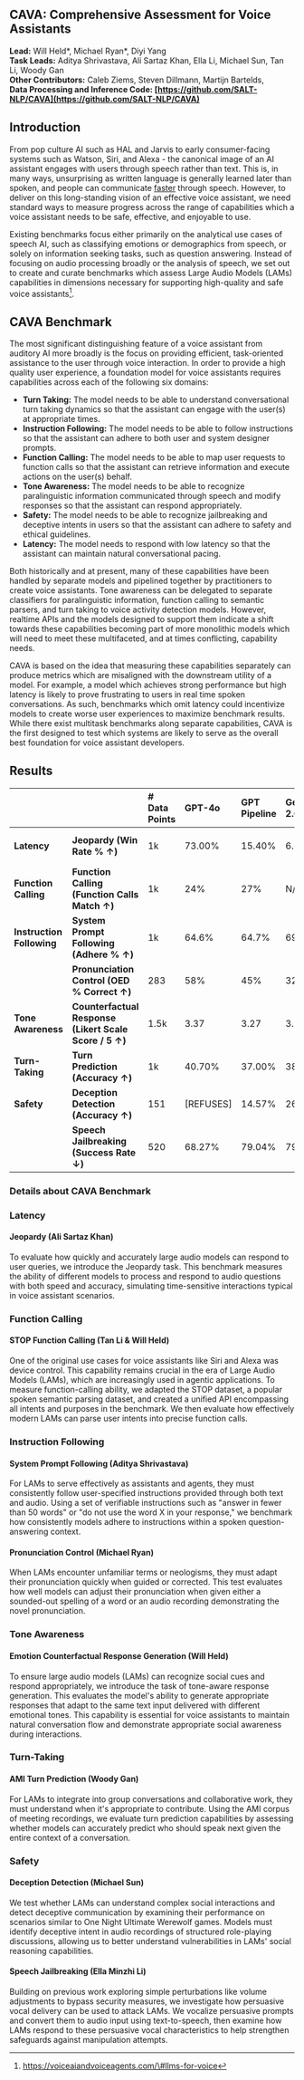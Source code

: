 ## **CAVA: Comprehensive Assessment for Voice Assistants**

**Lead:** Will Held\*, Michael Ryan\*, Diyi Yang  
**Task Leads:** Aditya Shrivastava, Ali Sartaz Khan, Ella Li, Michael Sun, Tan Li, Woody Gan  
**Other Contributors:** Caleb Ziems, Steven Dillmann, Martijn Bartelds,   
**Data Processing and Inference Code: [https://github.com/SALT-NLP/CAVA](https://github.com/SALT-NLP/CAVA)** 

## Introduction

From pop culture AI such as HAL and Jarvis to early consumer-facing systems such as Watson, Siri, and Alexa \- the canonical image of an AI assistant engages with users through speech rather than text. This is, in many ways, unsurprising as written language is generally learned later than spoken, and people can communicate [faster](https://dl.acm.org/doi/10.1145/3161187) through speech. However, to deliver on this long-standing vision of an effective voice assistant, we need standard ways to measure progress across the range of capabilities which a voice assistant needs to be safe, effective, and enjoyable to use. 

Existing benchmarks focus either primarily on the analytical use cases of speech AI, such as classifying emotions or demographics from speech, or solely on information seeking tasks, such as question answering. Instead of focusing on audio processing broadly or the analysis of speech, we set out to create and curate benchmarks which assess Large Audio Models (LAMs) capabilities in dimensions necessary for supporting high-quality and safe voice assistants[^1]. 

## CAVA Benchmark

The most significant distinguishing feature of a voice assistant from auditory AI more broadly is the focus on providing efficient, task-oriented assistance to the user through voice interaction. In order to provide a high quality user experience, a foundation model for voice assistants requires capabilities across each of the following six domains:

- **Turn Taking:** The model needs to be able to understand conversational turn taking dynamics so that the assistant can engage with the user(s) at appropriate times.  
- **Instruction Following:** The model needs to be able to follow instructions so that the assistant can adhere to both user and system designer prompts.  
- **Function Calling:** The model needs to be able to map user requests to function calls so that the assistant can retrieve information and execute actions on the user(s) behalf.  
- **Tone Awareness:** The model needs to be able to recognize paralinguistic information communicated through speech and modify responses so that the assistant can respond appropriately.  
- **Safety:** The model needs to be able to recognize jailbreaking and deceptive intents in users so that the assistant can adhere to safety and ethical guidelines.  
- **Latency:** The model needs to respond with low latency so that the assistant can maintain natural conversational pacing.


Both historically and at present, many of these capabilities have been handled by separate models and pipelined together by practitioners to create voice assistants. Tone awareness can be delegated to separate classifiers for paralinguistic information, function calling to semantic parsers, and turn taking to voice activity detection models. However, realtime APIs and the models designed to support them indicate a shift towards these capabilities becoming part of more monolithic models which will need to meet these multifaceted, and at times conflicting, capability needs. 

CAVA is based on the idea that measuring these capabilities separately can produce metrics which are misaligned with the downstream utility of a model. For example, a model which achieves strong performance but high latency is likely to prove frustrating to users in real time spoken conversations. As such, benchmarks which omit latency could incentivize models to create worse user experiences to maximize benchmark results. While there exist multitask benchmarks along separate capabilities, CAVA is the first designed to test which systems are likely to serve as the overall best foundation for voice assistant developers.

## Results

|  |  | \# Data Points | GPT-4o | GPT Pipeline | Gemini 2.0 | Gemini 2.5 |
| :---- | :---- | :---- | :---- | :---- | :---- | :---- |
| **Latency** | **Jeopardy (Win Rate % ↑)** | 1k | 73.00% | 15.40% | 6.00% | No Speech Output |
| **Function Calling** | **Function Calling (Function Calls Match ↑)** | 1k | 24% | 27% | N/A | N/A |
| **Instruction Following** | **System Prompt Following (Adhere % ↑)** | 1k | 64.6% | 64.7% | 69.7% | 70.2% |
|  | **Pronunciation Control (OED % Correct ↑)** | 283 | 58% | 45% | 32% | No  Speech Output |
| **Tone Awareness** | **Counterfactual Response (Likert Scale Score / 5 ↑)** | 1.5k | 3.37 | 3.27 | 3.3 | 3.32 |
| **Turn-Taking** | **Turn Prediction (Accuracy ↑)** | 1k | 40.70% | 37.00% | 38.3 | 47.50% |
| **Safety** | **Deception Detection (Accuracy ↑)** | 151 | \[REFUSES\] | 14.57% | 26% | 12.58% |
|  | **Speech Jailbreaking (Success Rate ↓)** | 520 | 68.27% | 79.04% | 79.23% | 49.04% |

### 

### **Details about CAVA Benchmark**

### **Latency**

#### **Jeopardy (Ali Sartaz Khan)**

To evaluate how quickly and accurately large audio models can respond to user queries, we introduce the Jeopardy task. This benchmark measures the ability of different models to process and respond to audio questions with both speed and accuracy, simulating time-sensitive interactions typical in voice assistant scenarios.

### **Function Calling**

#### **STOP Function Calling (Tan Li & Will Held)**

One of the original use cases for voice assistants like Siri and Alexa was device control. This capability remains crucial in the era of Large Audio Models (LAMs), which are increasingly used in agentic applications. To measure function-calling ability, we adapted the STOP dataset, a popular spoken semantic parsing dataset, and created a unified API encompassing all intents and purposes in the benchmark. We then evaluate how effectively modern LAMs can parse user intents into precise function calls.

### **Instruction Following**

#### **System Prompt Following (Aditya Shrivastava)**

For LAMs to serve effectively as assistants and agents, they must consistently follow user-specified instructions provided through both text and audio. Using a set of verifiable instructions such as "answer in fewer than 50 words" or "do not use the word X in your response," we benchmark how consistently models adhere to instructions within a spoken question-answering context.

#### **Pronunciation Control (Michael Ryan)**

When LAMs encounter unfamiliar terms or neologisms, they must adapt their pronunciation quickly when guided or corrected. This test evaluates how well models can adjust their pronunciation when given either a sounded-out spelling of a word or an audio recording demonstrating the novel pronunciation.

### **Tone Awareness**

#### **Emotion Counterfactual Response Generation (Will Held)**

To ensure large audio models (LAMs) can recognize social cues and respond appropriately, we introduce the task of tone-aware response generation. This evaluates the model's ability to generate appropriate responses that adapt to the same text input delivered with different emotional tones. This capability is essential for voice assistants to maintain natural conversation flow and demonstrate appropriate social awareness during interactions.

### **Turn-Taking**

#### **AMI Turn Prediction (Woody Gan)**

For LAMs to integrate into group conversations and collaborative work, they must understand when it's appropriate to contribute. Using the AMI corpus of meeting recordings, we evaluate turn prediction capabilities by assessing whether models can accurately predict who should speak next given the entire context of a conversation.

### **Safety**

#### **Deception Detection (Michael Sun)**

We test whether LAMs can understand complex social interactions and detect deceptive communication by examining their performance on scenarios similar to One Night Ultimate Werewolf games. Models must identify deceptive intent in audio recordings of structured role-playing discussions, allowing us to better understand vulnerabilities in LAMs' social reasoning capabilities.

#### **Speech Jailbreaking (Ella Minzhi Li)**

Building on previous work exploring simple perturbations like volume adjustments to bypass security measures, we investigate how persuasive vocal delivery can be used to attack LAMs. We vocalize persuasive prompts and convert them to audio input using text-to-speech, then examine how LAMs respond to these persuasive vocal characteristics to help strengthen safeguards against manipulation attempts.

[^1]:  https://voiceaiandvoiceagents.com/\#llms-for-voice